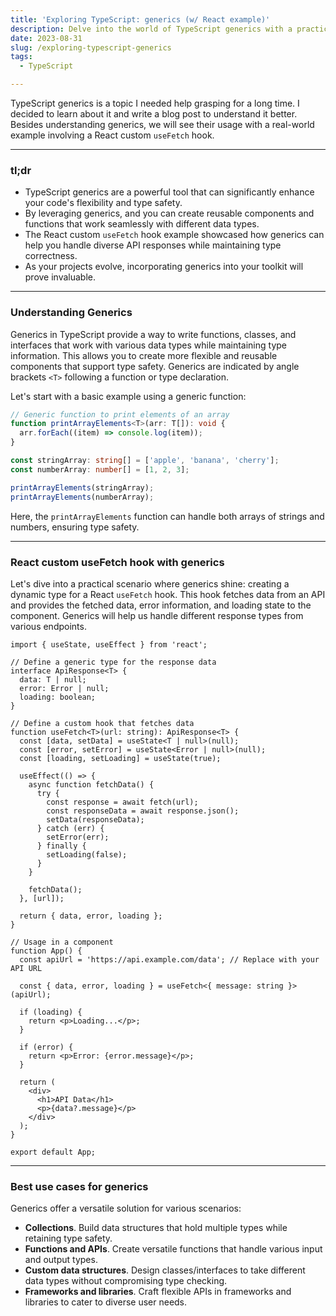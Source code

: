 ```yaml
---
title: 'Exploring TypeScript: generics (w/ React example)'
description: Delve into the world of TypeScript generics with a practical guide featuring a React example. Learn how to enhance code reusability and type safety effectively.
date: 2023-08-31
slug: /exploring-typescript-generics
tags:
  - TypeScript

---
```


TypeScript generics is a topic I needed help grasping for a long time. I decided to learn about it and write a blog post to understand it better. Besides understanding generics, we will see their usage with a real-world example involving a React custom `useFetch` hook.

---

### tl;dr

- TypeScript generics are a powerful tool that can significantly enhance your code's flexibility and type safety.
- By leveraging generics, and you can create reusable components and functions that work seamlessly with different data types.
- The React custom `useFetch` hook example showcased how generics can help you handle diverse API responses while maintaining type correctness.
- As your projects evolve, incorporating generics into your toolkit will prove invaluable.

---

### Understanding Generics

Generics in TypeScript provide a way to write functions, classes, and interfaces that work with various data types while maintaining type information. This allows you to create more flexible and reusable components that support type safety. Generics are indicated by angle brackets `<T>` following a function or type declaration.

Let's start with a basic example using a generic function:

```ts
// Generic function to print elements of an array
function printArrayElements<T>(arr: T[]): void {
  arr.forEach((item) => console.log(item));
}

const stringArray: string[] = ['apple', 'banana', 'cherry'];
const numberArray: number[] = [1, 2, 3];

printArrayElements(stringArray);
printArrayElements(numberArray);
```

Here, the `printArrayElements` function can handle both arrays of strings and numbers, ensuring type safety.

---

### React custom useFetch hook with generics

Let's dive into a practical scenario where generics shine: creating a dynamic type for a React `useFetch` hook. This hook fetches data from an API and provides the fetched data, error information, and loading state to the component. Generics will help us handle different response types from various endpoints.

```tsx
import { useState, useEffect } from 'react';

// Define a generic type for the response data
interface ApiResponse<T> {
  data: T | null;
  error: Error | null;
  loading: boolean;
}

// Define a custom hook that fetches data
function useFetch<T>(url: string): ApiResponse<T> {
  const [data, setData] = useState<T | null>(null);
  const [error, setError] = useState<Error | null>(null);
  const [loading, setLoading] = useState(true);

  useEffect(() => {
    async function fetchData() {
      try {
        const response = await fetch(url);
        const responseData = await response.json();
        setData(responseData);
      } catch (err) {
        setError(err);
      } finally {
        setLoading(false);
      }
    }

    fetchData();
  }, [url]);

  return { data, error, loading };
}

// Usage in a component
function App() {
  const apiUrl = 'https://api.example.com/data'; // Replace with your API URL

  const { data, error, loading } = useFetch<{ message: string }>(apiUrl);

  if (loading) {
    return <p>Loading...</p>;
  }

  if (error) {
    return <p>Error: {error.message}</p>;
  }

  return (
    <div>
      <h1>API Data</h1>
      <p>{data?.message}</p>
    </div>
  );
}

export default App;
```

---

### Best use cases for generics

Generics offer a versatile solution for various scenarios:

- **Collections**. Build data structures that hold multiple types while retaining type safety.
- **Functions and APIs**. Create versatile functions that handle various input and output types.
- **Custom data structures**. Design classes/interfaces to take different data types without compromising type checking.
- **Frameworks and libraries**. Craft flexible APIs in frameworks and libraries to cater to diverse user needs.
